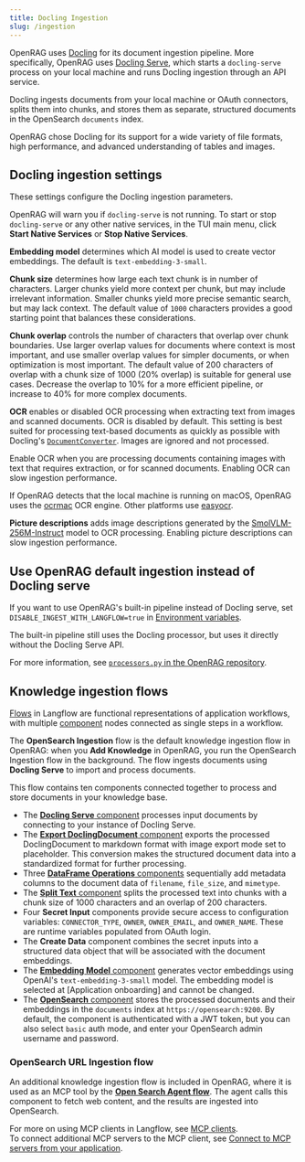 ```yaml
---
title: Docling Ingestion
slug: /ingestion
---
```



<PartialExternalPreview />

OpenRAG uses [Docling](https://docling-project.github.io/docling/) for its document ingestion pipeline.
More specifically, OpenRAG uses [Docling Serve](https://github.com/docling-project/docling-serve), which starts a `docling-serve` process on your local machine and runs Docling ingestion through an API service.

Docling ingests documents from your local machine or OAuth connectors, splits them into chunks, and stores them as separate, structured documents in the OpenSearch `documents` index.

OpenRAG chose Docling for its support for a wide variety of file formats, high performance, and advanced understanding of tables and images.

## Docling ingestion settings

These settings configure the Docling ingestion parameters.

OpenRAG will warn you if `docling-serve` is not running.
To start or stop `docling-serve` or any other native services, in the TUI main menu, click **Start Native Services** or **Stop Native Services**.

**Embedding model** determines which AI model is used to create vector embeddings. The default is `text-embedding-3-small`.

**Chunk size** determines how large each text chunk is in number of characters.
Larger chunks yield more context per chunk, but may include irrelevant information. Smaller chunks yield more precise semantic search, but may lack context. 
The default value of `1000` characters provides a good starting point that balances these considerations.

**Chunk overlap** controls the number of characters that overlap over chunk boundaries.
Use larger overlap values for documents where context is most important, and use smaller overlap values for simpler documents, or when optimization is most important.
The default value of 200 characters of overlap with a chunk size of 1000 (20% overlap) is suitable for general use cases. Decrease the overlap to 10% for a more efficient pipeline, or increase to 40% for more complex documents.

**OCR** enables or disabled OCR processing when extracting text from images and scanned documents.
OCR is disabled by default. This setting is best suited for processing text-based documents as quickly as possible with Docling's [`DocumentConverter`](https://docling-project.github.io/docling/reference/document_converter/). Images are ignored and not processed.

Enable OCR when you are processing documents containing images with text that requires extraction, or for scanned documents. Enabling OCR can slow ingestion performance.

If OpenRAG detects that the local machine is running on macOS, OpenRAG uses the [ocrmac](https://www.piwheels.org/project/ocrmac/) OCR engine. Other platforms use [easyocr](https://www.jaided.ai/easyocr/).

**Picture descriptions** adds image descriptions generated by the [SmolVLM-256M-Instruct](https://huggingface.co/HuggingFaceTB/SmolVLM-Instruct) model to OCR processing. Enabling picture descriptions can slow ingestion performance.

## Use OpenRAG default ingestion instead of Docling serve

If you want to use OpenRAG's built-in pipeline instead of Docling serve, set `DISABLE_INGEST_WITH_LANGFLOW=true` in [Environment variables](/reference/configuration#document-processing).

The built-in pipeline still uses the Docling processor, but uses it directly without the Docling Serve API.

For more information, see [`processors.py` in the OpenRAG repository](https://github.com/langflow-ai/openrag/blob/main/src/models/processors.py#L58).

## Knowledge ingestion flows

[Flows](https://docs.langflow.org/concepts-overview) in Langflow are functional representations of application workflows, with multiple [component](https://docs.langflow.org/concepts-components) nodes connected as single steps in a workflow.

The **OpenSearch Ingestion** flow is the default knowledge ingestion flow in OpenRAG: when you **Add Knowledge** in OpenRAG, you run the OpenSearch Ingestion flow in the background. The flow ingests documents using **Docling Serve** to import and process documents.

This flow contains ten components connected together to process and store documents in your knowledge base.

* The [**Docling Serve** component](https://docs.langflow.org/bundles-docling) processes input documents by connecting to your instance of Docling Serve.
* The [**Export DoclingDocument** component](https://docs.langflow.org/components-docling) exports the processed DoclingDocument to markdown format with image export mode set to placeholder. This conversion makes the structured document data into a standardized format for further processing.
* Three [**DataFrame Operations** components](https://docs.langflow.org/components-processing#dataframe-operations) sequentially add metadata columns to the document data of `filename`, `file_size`, and `mimetype`.
* The [**Split Text** component](https://docs.langflow.org/components-processing#split-text) splits the processed text into chunks with a chunk size of 1000 characters and an overlap of 200 characters.
* Four **Secret Input** components provide secure access to configuration variables: `CONNECTOR_TYPE`, `OWNER`, `OWNER_EMAIL`, and `OWNER_NAME`. These are runtime variables populated from OAuth login.
* The **Create Data** component combines the secret inputs into a structured data object that will be associated with the document embeddings.
* The [**Embedding Model** component](https://docs.langflow.org/components-embedding-models) generates vector embeddings using OpenAI's `text-embedding-3-small` model. The embedding model is selected at [Application onboarding] and cannot be changed.
* The [**OpenSearch** component](https://docs.langflow.org/bundles-elastic#opensearch) stores the processed documents and their embeddings in the `documents` index at `https://opensearch:9200`. By default, the component is authenticated with a JWT token, but you can also select `basic` auth mode, and enter your OpenSearch admin username and password.

<PartialModifyFlows />

### OpenSearch URL Ingestion flow

An additional knowledge ingestion flow is included in OpenRAG, where it is used as an MCP tool by the [**Open Search Agent flow**](/agents#flow).
The agent calls this component to fetch web content, and the results are ingested into OpenSearch.

For more on using MCP clients in Langflow, see [MCP clients](https://docs.langflow.org/mcp-client).\
To connect additional MCP servers to the MCP client, see [Connect to MCP servers from your application](https://docs.langflow.org/mcp-tutorial).
